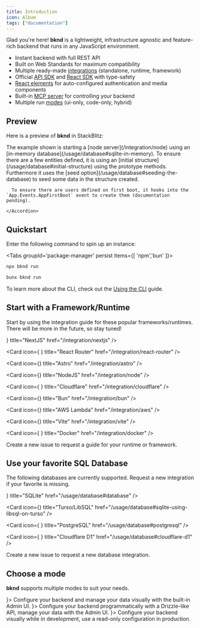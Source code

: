```yaml
---
title: Introduction
icon: Album
tags: ["documentation"]
---
```




Glad you're here! **bknd** is a lightweight, infrastructure agnostic and feature-rich backend that runs in any JavaScript environment.

- Instant backend with full REST API
- Built on Web Standards for maximum compatibility
- Multiple ready-made [integrations](/integration/introduction) (standalone, runtime, framework)
- Official [API SDK](/usage/sdk) and [React SDK](/usage/react) with type-safety
- [React elements](/usage/elements) for auto-configured authentication and media components
- Built-in [MCP server](/usage/mcp/overview) for controlling your backend
- Multiple run [modes](/usage/introduction#modes) (ui-only, code-only, hybrid)

## Preview

Here is a preview of **bknd** in StackBlitz:

<Card className="p-0 pb-1">
  <StackBlitz path="github/bknd-io/bknd-demo" initialPath="/" />
  <Accordions className="m-1">
    <Accordion title="What's going on?">
      The example shown is starting a [node server](/integration/node) using an [in-memory database](/usage/database#sqlite-in-memory). To ensure there are a few entities defined, it is using an [initial structure](/usage/database#initial-structure) using the prototype methods. Furthermore it uses the [seed option](/usage/database#seeding-the-database) to seed some data in the structure created.

      To ensure there are users defined on first boot, it hooks into the `App.Events.AppFirstBoot` event to create them (documentation pending).

    </Accordion>
  </Accordions>
</Card>

## Quickstart

Enter the following command to spin up an instance:

<Tabs groupId='package-manager' persist items={[ 'npm','bun' ]}>

```bash tab="npm"
npx bknd run
```

```bash tab="bun"
bunx bknd run
```

</Tabs>

To learn more about the CLI, check out the [Using the CLI](/usage/cli) guide.

## Start with a Framework/Runtime

Start by using the integration guide for these popular frameworks/runtimes. There will be more in the future, so stay tuned!

<Cards>
  <Card icon={<Icon icon="tabler:brand-nextjs" className="text-fd-primary !size-6" />} title="NextJS" href="/integration/nextjs" />

<Card
  icon={
    <Icon icon="simple-icons:reactrouter" className="text-fd-primary !size-6" />
  }
  title="React Router"
  href="/integration/react-router"
/>

<Card
  icon={<Icon icon="simple-icons:astro" className="text-fd-primary !size-6" />}
  title="Astro"
  href="/integration/astro"
/>

<Card
  icon={<Icon icon="tabler:brand-nodejs" className="text-fd-primary !size-6" />}
  title="NodeJS"
  href="/integration/node"
/>

<Card
  icon={
    <Icon
      icon="devicon-plain:cloudflareworkers"
      className="text-fd-primary !size-6"
    />
  }
  title="Cloudflare"
  href="/integration/cloudflare"
/>

<Card
  icon={<Icon icon="simple-icons:bun" className="text-fd-primary !size-6" />}
  title="Bun"
  href="/integration/bun"
/>

<Card
  icon={<Icon icon="tabler:lambda" className="text-fd-primary !size-6" />}
  title="AWS Lambda"
  href="/integration/aws"
/>

<Card
  icon={<Icon icon="simple-icons:vitest" className="text-fd-primary !size-6" />}
  title="Vite"
  href="/integration/vite"
/>

<Card
  icon={
    <Icon
      icon="streamline-logos:docker-logo-solid"
      className="text-fd-primary !size-6"
    />
  }
  title="Docker"
  href="/integration/docker"
/>

  <Card title="Yours missing?" href="https://github.com/bknd-io/bknd/issues/new">
     Create a new issue to request a guide for your runtime or framework.
  </Card>
</Cards>

## Use your favorite SQL Database

The following databases are currently supported. Request a new integration if your favorite is missing.

<Cards>
  <Card icon={<Icon icon="simple-icons:sqlite" className="text-fd-primary !size-6" />} title="SQLite" href="/usage/database#database" />

<Card
  icon={<Icon icon="simple-icons:turso" className="text-fd-primary !size-6" />}
  title="Turso/LibSQL"
  href="/usage/database#sqlite-using-libsql-on-turso"
/>

<Card
  icon={
    <Icon icon="lineicons:postgresql" className="text-fd-primary !size-6" />
  }
  title="PostgreSQL"
  href="/usage/database#postgresql"
/>

<Card
  icon={
    <Icon
      icon="streamline-plump:database"
      className="text-fd-primary !size-6"
    />
  }
  title="Cloudflare D1"
  href="/usage/database#cloudflare-d1"
/>

  <Card title="Yours missing?" href="https://github.com/bknd-io/bknd/issues/new">
    Create a new issue to request a new database integration.
  </Card>
</Cards>

## Choose a mode

**bknd** supports multiple modes to suit your needs.

<Cards className="grid-cols-3">
  <Card title="UI-only" href="/usage/introduction#ui-only-mode" icon={<SquareMousePointer className="text-fd-primary !size-6" />}>
     Configure your backend and manage your data visually with the built-in Admin UI.
  </Card>
  <Card title="Code-only" href="/usage/introduction#code-only-mode" icon={<Code className="text-fd-primary !size-6" />}>
    Configure your backend programmatically with a Drizzle-like API, manage your data with the Admin UI.
  </Card>
  <Card title="Hybrid" href="/usage/introduction#hybrid-mode" icon={<Blend className="text-fd-primary !size-6" />}>
    Configure your backend visually while in development, use a read-only configuration in production.
  </Card>
</Cards>